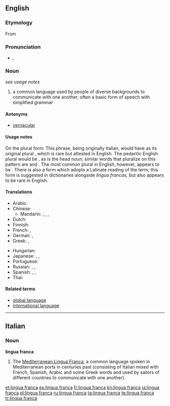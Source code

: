 ==English==
{{wikipedia}}

===Etymology===
From {{etyl|it}} {{term|lingua franca|lang=it}}

===Pronunciation===
* {{a|UK}} {{IPA|/ˈlɪŋ.ɡwə fɹæŋ.kə/}}, {{SAMPA|/"lIN.gw@ fr{N.k@/}}

===Noun===
{{en-noun|sg=[[lingua]] [[franca]]|lingua francas|pl2=lingue franche|pl3=linguas franca|pl4=linguae francae}} ''see usage notes''

# a common language used by people of diverse backgrounds to communicate with one another, often a basic form of speech with simplified grammar

====Antonyms====
* [[vernacular]]

====Usage notes====
On the plural form:  This phrase, being originally Italian, would have as its original plural {{term|lingue franche}}, which is rare but attested in English. The pedantic English plural would be {{term|linguas franca}}, as {{term|lingua||language}} is the head noun; similar words that pluralize on this pattern are {{term|son-in-law|sons-in-law}} and {{term|attorney general|attorneys general}}.  The most common plural in English, however, appears to be {{term|lingua francas}}. There is also a form {{term|linguae francae}} which adopts a Latinate reading of the term; this form is suggested in dictionaries alongside ''lingua francas,'' but also appears to be rare in English.

====Translations====
{{trans-top|common language}}
* Arabic: {{t|ar|لغة تواصل مشترك|f|tr=lughat tawaaSul mushtarak}}
* Chinese:
** Mandarin: {{t|cmn|通用語|sc=Hani}}, {{t|cmn|通用语|tr=tōngyòngyǔ|sc=Hani}}, {{t|cmn|交際語|sc=Hani}}, {{t|cmn|交际语|tr=jiāojìyǔ|sc=Hani}}
* Dutch: {{t-|nl|lingua franca}}
* Finnish: {{t-|fi|lingua franca}}
* French: {{t+|fr|lingua franca|f}}, {{t|fr|langue véhiculaire|f}}
* German: {{t|de|Lingua Franca|f}},  {{t|de|Verkehrssprache|f}}
* Greek: {{t|el|κοινή διάλεκτος}},  {{t|el|κοινή γλώσσα}}
{{trans-mid}}
* Hungarian: {{t|hu|közvetítőnyelv}}
* Japanese: {{t|ja|リングワ・フランカ|tr=ringuwa-furanka}},  {{t|ja|リンガフランカ|tr=ringafuranka}},  {{t|ja|共通語|tr=きょうつうご, kyōtsūgo}}
* Portuguese: {{t-|pt|lingua franca|f}}
* Russian: {{t|ru|лингва-франка|f|tr=língva-fránka}} {{qualifier|indeclinable}},  {{t|ru|общий язык|m|tr=óbščij jazýk}},  {{t|ru|язык общения|m|alt=язык (межнационального) общения|tr=jazýk (mežnacionál'novo) obščénija}}
* Spanish: {{t|es|lengua vehicular|f}},  {{t|es|lengua franca|f}},  {{t+|es|lingua franca|f}}
* Thai: {{t|th|ภาษากลาง|tr=paasăa glaang}}
{{trans-bottom}}

====Related terms====
* [[global language]]
* [[international language]]

----

==Italian==

===Noun===
'''lingua franca'''

# The [[:w:Mediterranean Lingua Franca|Mediterranean Lingua Franca]], a common language spoken in Mediterranean ports in centuries past (consisting of Italian mixed with French, Spanish, Arabic and some Greek words and used by sailors of different countries to communicate with one another).

[[et:lingua franca]]
[[es:lingua franca]]
[[fr:lingua franca]]
[[kn:lingua franca]]
[[ja:lingua franca]]
[[pl:lingua franca]]
[[ru:lingua franca]]
[[ta:lingua franca]]
[[te:lingua franca]]
[[tr:lingua franca]]